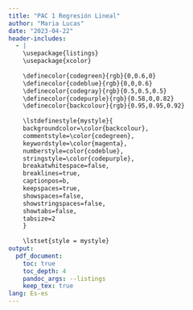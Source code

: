 ```yaml
---
title: "PAC 1 Regresión Lineal"
author: "Maria Lucas"
date: "2023-04-22"
header-includes: 
  - |
    \usepackage{listings}
    \usepackage{xcolor}
    
    \definecolor{codegreen}{rgb}{0,0.6,0}
    \definecolor{codeblue}{rgb}{0,0,0.6}
    \definecolor{codegray}{rgb}{0.5,0.5,0.5}
    \definecolor{codepurple}{rgb}{0.58,0,0.82}
    \definecolor{backcolour}{rgb}{0.95,0.95,0.92}
    
    \lstdefinestyle{mystyle}{
    backgroundcolor=\color{backcolour},   
    commentstyle=\color{codegreen},
    keywordstyle=\color{magenta},
    numberstyle=color{codeblue},
    stringstyle=\color{codepurple},
    breakatwhitespace=false,         
    breaklines=true,                 
    captionpos=b,                    
    keepspaces=true,                 
    showspaces=false,                
    showstringspaces=false,
    showtabs=false,                  
    tabsize=2
    }
    
    \lstset{style = mystyle}
output: 
  pdf_document:
    toc: true
    toc_depth: 4
    pandoc_args: --listings
    keep_tex: true
lang: Es-es
---
```

\newpage


